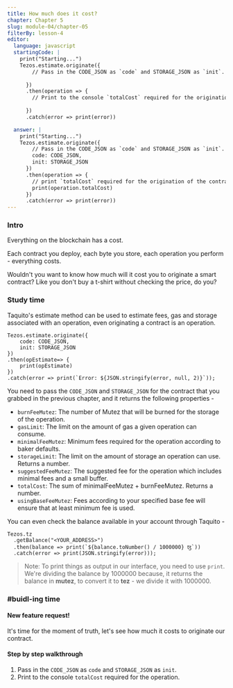 ```yaml
---
title: How much does it cost?
chapter: Chapter 5
slug: module-04/chapter-05
filterBy: lesson-4
editor:
  language: javascript
  startingCode: |
    print("Starting...")
    Tezos.estimate.originate({
        // Pass in the CODE_JSON as `code` and STORAGE_JSON as `init`.
        
      })
      .then(operation => {
        // Print to the console `totalCost` required for the origination of the contract.
        
      })
      .catch(error => print(error))

  answer: |
    print("Starting...")
    Tezos.estimate.originate({
        // Pass in the CODE_JSON as `code` and STORAGE_JSON as `init`.
        code: CODE_JSON,
        init: STORAGE_JSON
      })
      .then(operation => {
        // print `totalCost` required for the origination of the contract.
        print(operation.totalCost)
      })
      .catch(error => print(error))
---
```

### Intro
Everything on the blockchain has a cost.

Each contract you deploy, each byte you store, each operation you perform - everything costs.

Wouldn't you want to know how much will it cost you to originate a smart contract?
Like you don't buy a t-shirt without checking the price, do you?

### Study time

Taquito's estimate method can be used to estimate fees, gas and storage associated with an operation, even originating a contract is an operation.

```javascript=
Tezos.estimate.originate({
    code: CODE_JSON,
    init: STORAGE_JSON
})
.then(opEstimate=> {
    print(opEstimate)
})
.catch(error => print(`Error: ${JSON.stringify(error, null, 2)}`));
```
You need to pass the `CODE_JSON` and `STORAGE_JSON` for the contract that you grabbed in the previous chapter, and it returns the following properties - 

- `burnFeeMutez`: The number of Mutez that will be burned for the storage of the operation.
- `gasLimit`: The limit on the amount of gas a given operation can consume.
- `minimalFeeMutez`: Minimum fees required for the operation according to baker defaults.
- `storageLimit`: The limit on the amount of storage an operation can use. Returns a number.
- `suggestedFeeMutez`: The suggested fee for the operation which includes minimal fees and a small buffer.
- `totalCost`: The sum of minimalFeeMutez + burnFeeMutez. Returns a number.
- `usingBaseFeeMutez`: Fees according to your specified base fee will ensure that at least minimum fee is used.


You can even check the balance available in your account through Taquito -
```javascript=
Tezos.tz
  .getBalance("<YOUR_ADDRESS>")
  .then(balance => print(`${balance.toNumber() / 1000000} ꜩ`))
  .catch(error => print(JSON.stringify(error)));
```
> Note: To print things as output in our interface, you need to use `print`.
We're dividing the balance by 1000000 because, it returns the balance in **mutez**, to convert it to **tez** - we divide it with 1000000.

### #buidl-ing time
 
#### New feature request!
It's time for the moment of truth, let's see how much it costs to originate our contract.

#### Step by step walkthrough
1. Pass in the `CODE_JSON` as `code` and `STORAGE_JSON` as `init`.
2. Print to the console `totalCost` required for the operation.